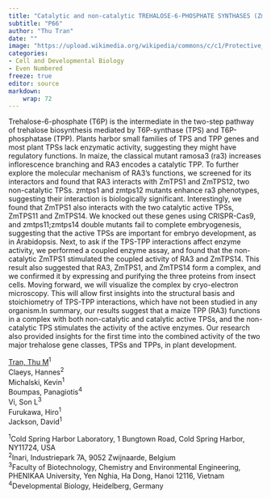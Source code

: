 ```yaml
---
title: "Catalytic and non-catalytic TREHALOSE-6-PHOSPHATE SYNTHASES (ZmTPSs) interact with RAMOSA3 to control embryo and post-embryo development"
subtitle: "P66"
author: "Thu Tran"
date: ""
image: "https://upload.wikimedia.org/wikipedia/commons/c/c1/Protective_Coleoptile_Tip_in_Zea_Mays_Embryo_%2847691344541%29.jpg"
categories: 
- Cell and Developmental Biology
- Even Numbered
freeze: true
editor: source
markdown: 
    wrap: 72
---
```


Trehalose-6-phosphate (T6P) is the intermediate in the two-step pathway of trehalose biosynthesis mediated by T6P-synthase (TPS) and T6P-phosphatase (TPP). Plants harbor small families of TPS and TPP genes and most plant TPSs lack enzymatic activity, suggesting they might have regulatory functions. In maize, the classical mutant ramosa3 (ra3) increases inflorescence branching and RA3 encodes a catalytic TPP. To further explore the molecular mechanism of RA3’s functions, we screened for its interactors and found that RA3 interacts with ZmTPS1 and ZmTPS12, two non-catalytic TPSs. zmtps1 and zmtps12 mutants enhance ra3 phenotypes, suggesting their interaction is biologically significant. Interestingly, we found that ZmTPS1 also interacts with the two catalytic active TPSs, ZmTPS11 and ZmTPS14. We knocked out these genes using CRISPR-Cas9, and zmtps11;zmtps14 double mutants fail to complete embryogenesis, suggesting that the active TPSs are important for embryo development, as in Arabidopsis. Next, to ask if the TPS-TPP interactions affect enzyme activity, we performed a coupled enzyme assay, and found that the non-catalytic ZmTPS1 stimulated the coupled activity of RA3 and ZmTPS14. This result also suggested that RA3, ZmTPS1, and ZmTPS14 form a complex, and we confirmed it by expressing and purifying the three proteins from insect cells. Moving forward, we will visualize the complex by cryo-electron microscopy. This will allow first insights into the structural basis and stoichiometry of TPS-TPP interactions, which have not been studied in any organism.In summary, our results suggest that a maize TPP (RA3) functions in a complex with both non-catalytic and catalytic active TPSs, and the non-catalytic TPS stimulates the activity of the active enzymes. Our research also provided insights for the first time into the combined activity of the two major trehalose gene classes, TPSs and TPPs, in plant development.

<a href='mailto:tran@cshl.edu'>Tran, Thu M</a><sup>1</sup><br>Claeys, Hannes<sup>2</sup><br>Michalski, Kevin<sup>1</sup><br>Boumpas, Panagiotis<sup>4</sup><br>Vi, Son L<sup>3</sup><br>Furukawa, Hiro<sup>1</sup><br>Jackson, David<sup>1</sup><br>

<sup>1</sup>Cold Spring Harbor Laboratory, 1 Bungtown Road, Cold Spring Harbor, NY11724, USA<br><sup>2</sup>Inari, Industriepark 7A, 9052 Zwijnaarde, Belgium<br><sup>3</sup>Faculty of Biotechnology, Chemistry and Environmental Engineering, PHENIKAA University, Yen Nghia, Ha Dong, Hanoi 12116, Vietnam<br><sup>4</sup>Developmental Biology, Heidelberg, Germany<br>